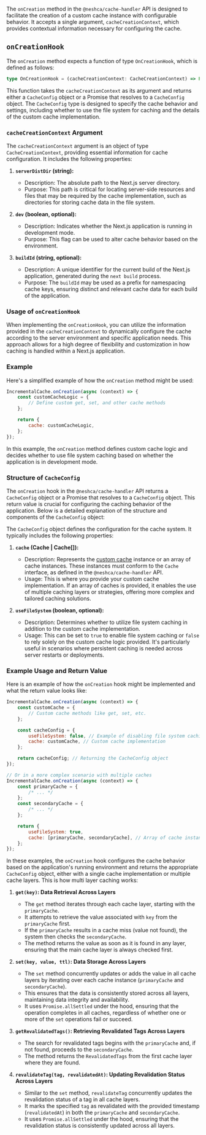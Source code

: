 The `onCreation` method in the `@neshca/cache-handler` API is designed to facilitate the creation of a custom cache instance with configurable behavior. It accepts a single argument, `cacheCreationContext`, which provides contextual information necessary for configuring the cache.

## `onCreationHook`

The `onCreation` method expects a function of type `OnCreationHook`, which is defined as follows:

```typescript
type OnCreationHook = (cacheCreationContext: CacheCreationContext) => Promise<CacheConfig> | CacheConfig;
```

This function takes the `cacheCreationContext` as its argument and returns either a `CacheConfig` object or a Promise that resolves to a `CacheConfig` object. The `CacheConfig` type is designed to specify the cache behavior and settings, including whether to use the file system for caching and the details of the custom cache implementation.

### `cacheCreationContext` Argument

The `cacheCreationContext` argument is an object of type `CacheCreationContext`, providing essential information for cache configuration. It includes the following properties:

1. **`serverDistDir` (string):**

    - Description: The absolute path to the Next.js server directory.
    - Purpose: This path is critical for locating server-side resources and files that may be required by the cache implementation, such as directories for storing cache data in the file system.

2. **`dev` (boolean, optional):**

    - Description: Indicates whether the Next.js application is running in development mode.
    - Purpose: This flag can be used to alter cache behavior based on the environment.

3. **`buildId` (string, optional):**

    - Description: A unique identifier for the current build of the Next.js application, generated during the `next build` process.
    - Purpose: The `buildId` may be used as a prefix for namespacing cache keys, ensuring distinct and relevant cache data for each build of the application.

### Usage of `onCreationHook`

When implementing the `onCreationHook`, you can utilize the information provided in the `cacheCreationContext` to dynamically configure the cache according to the server environment and specific application needs. This approach allows for a high degree of flexibility and customization in how caching is handled within a Next.js application.

### Example

Here's a simplified example of how the `onCreation` method might be used:

```js filename="cache-handler.js"
IncrementalCache.onCreation(async (context) => {
    const customCacheLogic = {
        // Define custom get, set, and other cache methods
    };

    return {
        cache: customCacheLogic,
    };
});
```

In this example, the `onCreation` method defines custom cache logic and decides whether to use file system caching based on whether the application is in development mode.

### Structure of `CacheConfig`

The `onCreation` hook in the `@neshca/cache-handler` API returns a `CacheConfig` object or a Promise that resolves to a `CacheConfig` object. This return value is crucial for configuring the caching behavior of the application. Below is a detailed explanation of the structure and components of the `CacheConfig` object:

The `CacheConfig` object defines the configuration for the cache system. It typically includes the following properties:

1. **`cache` (Cache | Cache[]):**

    - Description: Represents the [custom cache](/configuration/cache) instance or an array of cache instances. These instances must conform to the `Cache` interface, as defined in the `@neshca/cache-handler` API.
    - Usage: This is where you provide your custom cache implementation. If an array of caches is provided, it enables the use of multiple caching layers or strategies, offering more complex and tailored caching solutions.

2. **`useFileSystem` (boolean, optional):**

    - Description: Determines whether to utilize file system caching in addition to the custom cache implementation.
    - Usage: This can be set to `true` to enable file system caching or `false` to rely solely on the custom cache logic provided. It's particularly useful in scenarios where persistent caching is needed across server restarts or deployments.

### Example Usage and Return Value

Here is an example of how the `onCreation` hook might be implemented and what the return value looks like:

```js filename="cache-handler.js"
IncrementalCache.onCreation(async (context) => {
    const customCache = {
        // Custom cache methods like get, set, etc.
    };

    const cacheConfig = {
        useFileSystem: false, // Example of disabling file system caching
        cache: customCache, // Custom cache implementation
    };

    return cacheConfig; // Returning the CacheConfig object
});

// Or in a more complex scenario with multiple caches
IncrementalCache.onCreation(async (context) => {
    const primaryCache = {
        /* ... */
    };
    const secondaryCache = {
        /* ... */
    };

    return {
        useFileSystem: true,
        cache: [primaryCache, secondaryCache], // Array of cache instances
    };
});
```

In these examples, the `onCreation` hook configures the cache behavior based on the application's running environment and returns the appropriate `CacheConfig` object, either with a single cache implementation or multiple cache layers. This is how multi layer caching works:

1. **`get(key)`: Data Retrieval Across Layers**

    - The `get` method iterates through each cache layer, starting with the `primaryCache`.
    - It attempts to retrieve the value associated with `key` from the `primaryCache` first.
    - If the `primaryCache` results in a cache miss (value not found), the system then checks the `secondaryCache`.
    - The method returns the value as soon as it is found in any layer, ensuring that the main cache layer is always checked first.

2. **`set(key, value, ttl)`: Data Storage Across Layers**

    - The `set` method concurrently updates or adds the value in all cache layers by iterating over each cache instance (`primaryCache` and `secondaryCache`).
    - This ensures that the data is consistently stored across all layers, maintaining data integrity and availability.
    - It uses `Promise.allSettled` under the hood, ensuring that the operation completes in all caches, regardless of whether one or more of the `set` operations fail or succeed.

3. **`getRevalidatedTags()`: Retrieving Revalidated Tags Across Layers**

    - The search for revalidated tags begins with the `primaryCache` and, if not found, proceeds to the `secondaryCache`.
    - The method returns the `RevalidatedTags` from the first cache layer where they are found.

4. **`revalidateTag(tag, revalidatedAt)`: Updating Revalidation Status Across Layers**
    - Similar to the `set` method, `revalidateTag` concurrently updates the revalidation status of a tag in all cache layers.
    - It marks the specified `tag` as revalidated with the provided timestamp (`revalidatedAt`) in both the `primaryCache` and `secondaryCache`.
    - It uses `Promise.allSettled` under the hood, ensuring that the revalidation status is consistently updated across all layers.
